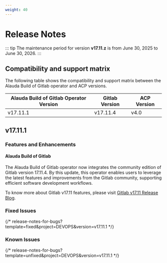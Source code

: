 ```yaml
---
weight: 40
---
```


# Release Notes

::: tip
The maintenance period for version **v17.11.z** is from June 30, 2025 to June 30, 2026.
:::

## Compatibility and support matrix

The following table shows the compatibility and support matrix between the Alauda Build of Gitlab operator and ACP versions.

| Alauda Build of Gitlab Operator Version | Gitlab Version |  ACP Version |
| --------------------------------- | --------------- | --------------- |
| v17.11.1                        | v17.11.4         | v4.0 |

## v17.11.1

### Features and Enhancements

#### Alauda Build of Gitlab

The Alauda Build of Gitlab operator now integrates the community edition of Gitlab version 17.11.4. By this update, this operator enables users to leverage the latest features and improvements from the Gitlab community, supporting efficient software development workflows.

To know more about Gitlab v17.11 features, please visit [Gitlab v17.11 Release Blog](https://about.gitlab.com/releases/2025/04/17/gitlab-17-11-released/).


### Fixed Issues


{/* release-notes-for-bugs?template=fixed&project=DEVOPS&version=v17.11.1 */}


### Known Issues

{/* release-notes-for-bugs?template=unfixed&project=DEVOPS&version=v17.11.1 */}
